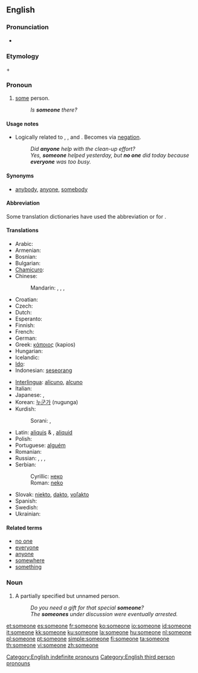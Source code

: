 ==English==

===Pronunciation===
* {{audio|en-us-someone.ogg|Audio (US)}}

===Etymology===
{{term|some}} + {{term|one}}

===Pronoun===
{{en-pron}}

# [[some]] person.
#: ''Is '''someone''' there?''

====Usage notes====
* Logically related to {{term|anyone}}, {{term|everyone}}, and {{term|no one}}.  Becomes {{term|no one}} via [[negation]].
*: ''Did '''anyone''' help with the clean-up effort?''
*: ''Yes, '''someone''' helped yesterday, but '''no one''' did today because '''everyone''' was too busy.''

====Synonyms====
* [[anybody]], [[anyone]], [[somebody]]

====Abbreviation====
Some translation dictionaries have used the abbreviation {{term|s.o.}} or {{term|so}} for {{term|someone}}.

====Translations====
{{trans-top|some person}}
* Arabic: {{t|ar|أحد|tr='áHad|sc=Arab}}
* Armenian: {{t|hy|մեկը|tr=mekë|sc=Armn}}
* Bosnian: {{t-|bs|neko}}
* Bulgarian: {{t|bg|някой|tr=njakoj|sc=Cyrl}}
* [[Chamicuro]]: {{tø|ccc|ana'shanaye}}
* Chinese:
*: Mandarin: {{t|zh|有人|tr=yǒu rén|sc=Hani}},  {{t|zh|某人|tr=mǒurén|sc=Hani}},  {{t|zh|誰|sc=Hani}},  {{t|zh|谁|tr=shéi, shuí|sc=Hani}}
* Croatian: {{t-|hr|neko}}
* Czech: {{t|cs|někdo}}
* Dutch: {{t+|nl|iemand}}
* Esperanto: {{t+|eo|iu|xs=Esperanto}}
* Finnish: {{t+|fi|joku}}
* French: {{t+|fr|quelqu'un}}
* German: {{t+|de|jemand}}
* Greek: [[κάποιος]] (kapios) {{m}}
* Hungarian: {{t+|hu|valaki}}
* Icelandic: {{t+|is|einhver}}
* [[Ido]]: {{t+|io|ulu|xs=Ido}}
* Indonesian: [[seseorang]]
{{trans-mid}}
* [[Interlingua]]: [[alicuno]], [[alcuno]]
* Italian: {{t+|it|qualcuno}}
* Japanese: {{t|ja|誰か|tr=だれか, dare-ka|sc=Jpan}},  {{t|ja|或る人|tr=あるひと, aru hito|sc=Jpan}}
* Korean: [[누군가]] (nugunga)
* Kurdish:
*: Sorani: {{t|ku|یه‌کێک|tr=yekék|sc=ku-Arab}}, {{t|ku|که‌سێک|tr=kesék|sc=ku-Arab}}
* Latin: [[aliquis]] {{m}} & {{f}}, [[aliquid]] {{n}}
* Polish: {{t+|pl|ktoś}}
* Portuguese: [[alguém]]
* Romanian: {{t+|ro|cineva}}
* Russian: {{t+|ru|кто-то|tr=kto-to|sc=Cyrl}},  {{t|ru|кто-нибудь|tr=kto-nibúd'|sc=Cyrl}},  {{t|ru|некто|tr=nékto|sc=Cyrl}},  {{t|ru|кто-либо|tr=kto-líbo|sc=Cyrl}}
* Serbian:
*: Cyrillic: [[неко]]
*: Roman: [[neko]]
* Slovak: [[niekto#Slovak|niekto]], [[dakto#Slovak|dakto]], [[voľakto]]
* Spanish: {{t+|es|alguien}}
* Swedish: {{t+|sv|någon}}
* Ukrainian: {{t|uk|хтось|tr=xtos'|sc=Cyrl}}
{{trans-bottom}}

====Related terms====
* [[no one]]
* [[everyone]]
* [[anyone]]
* [[somewhere]]
* [[something]]

===Noun===
{{en-noun}}

# A partially specified but unnamed person.
#: ''Do you need a gift for that special '''someone'''?''
#: ''The '''someones''' under discussion were eventually arrested.''

[[Category:English indefinite pronouns]]
[[Category:English third person pronouns]]

[[et:someone]]
[[es:someone]]
[[fr:someone]]
[[ko:someone]]
[[io:someone]]
[[id:someone]]
[[it:someone]]
[[kk:someone]]
[[ku:someone]]
[[la:someone]]
[[hu:someone]]
[[nl:someone]]
[[pl:someone]]
[[pt:someone]]
[[simple:someone]]
[[fi:someone]]
[[ta:someone]]
[[th:someone]]
[[vi:someone]]
[[zh:someone]]
